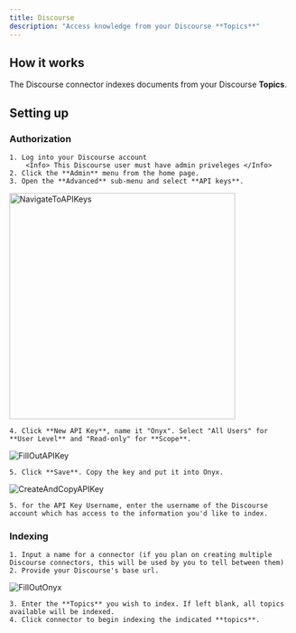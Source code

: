 ```yaml
---
title: Discourse
description: "Access knowledge from your Discourse **Topics**"
---
```


## How it works

The Discourse connector indexes documents from your Discourse **Topics**.

## Setting up

### Authorization

    1. Log into your Discourse account
        <Info> This Discourse user must have admin priveleges </Info>
    2. Click the **Admin** menu from the home page.
    3. Open the **Advanced** sub-menu and select **API keys**.

<img
  src="/assets/images/connectors/discourse/discourse_1.gif"
  width="400"
  height="auto"
  alt="NavigateToAPIKeys"
  title="NavigateToAPIKeys"
/>

    4. Click **New API Key**, name it "Onyx". Select "All Users" for **User Level** and "Read-only" for **Scope**.

![FillOutAPIKey](/assets/images/connectors/discourse/discourse_2.gif)

    5. Click **Save**. Copy the key and put it into Onyx.

![CreateAndCopyAPIKey](/assets/images/connectors/discourse/discourse_3.gif)

    5. for the API Key Username, enter the username of the Discourse account which has access to the information you'd like to index.

### Indexing

    1. Input a name for a connector (if you plan on creating multiple Discourse connectors, this will be used by you to tell between them)
    2. Provide your Discourse's base url.

![FillOutOnyx](/assets/images/connectors/discourse/discourse_4.gif)

    3. Enter the **Topics** you wish to index. If left blank, all topics available will be indexed.
    4. Click connector to begin indexing the indicated **topics**.
